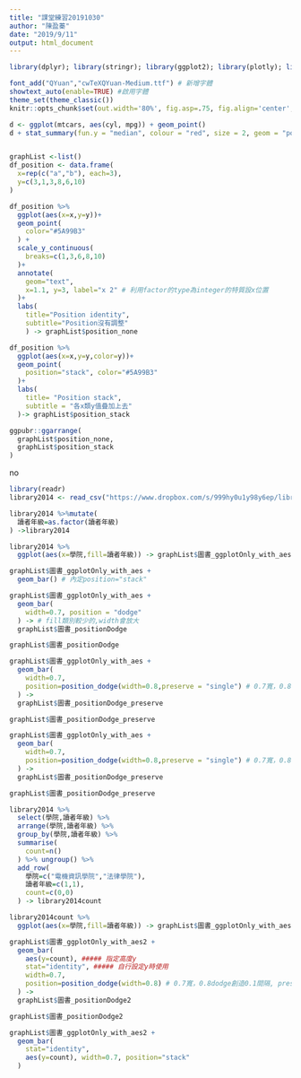 ```yaml
---
title: "課堂練習20191030"
author: "陳盈蓁"
date: "2019/9/11"
output: html_document
---
```


```r
library(dplyr); library(stringr); library(ggplot2); library(plotly); library(lubridate); library(readr); library(tidyr); library(showtext)

font_add("QYuan","cwTeXQYuan-Medium.ttf") # 新增字體
showtext_auto(enable=TRUE) #啟用字體
theme_set(theme_classic())
knitr::opts_chunk$set(out.width='80%', fig.asp=.75, fig.align='center', fig.showtext=T)
```


```r
d <- ggplot(mtcars, aes(cyl, mpg)) + geom_point()
d + stat_summary(fun.y = "median", colour = "red", size = 2, geom = "point")
```

```r
```


```r
graphList <-list()
df_position <- data.frame(
  x=rep(c("a","b"), each=3),
  y=c(3,1,3,8,6,10)
)

df_position %>%
  ggplot(aes(x=x,y=y))+
  geom_point(
    color="#5A99B3"
  ) + 
  scale_y_continuous(
    breaks=c(1,3,6,8,10)
  )+
  annotate(
    geom="text",
    x=1.1, y=3, label="x 2" # 利用factor的type為integer的特質設x位置
  )+
  labs(
    title="Position identity",
    subtitle="Position沒有調整"
    ) -> graphList$position_none

df_position %>%
  ggplot(aes(x=x,y=y,color=y))+
  geom_point(
    position="stack", color="#5A99B3"
  )+
  labs(
    title= "Position stack",
    subtitle = "各x類y值疊加上去" 
  )-> graphList$position_stack

ggpubr::ggarrange(
  graphList$position_none,
  graphList$position_stack
)
```
no
```r
library(readr)
library2014 <- read_csv("https://www.dropbox.com/s/999hy0u1y98y6ep/library2014.csv?dl=1")
```

```r
library2014 %>%mutate(
  讀者年級=as.factor(讀者年級)
) ->library2014

library2014 %>%
  ggplot(aes(x=學院,fill=讀者年級)) -> graphList$圖書_ggplotOnly_with_aes

graphList$圖書_ggplotOnly_with_aes +
  geom_bar() # 內定position="stack"
```

```r
graphList$圖書_ggplotOnly_with_aes +
  geom_bar(
    width=0.7, position = "dodge"
  ) -> # fill類別較少的,width會放大
  graphList$圖書_positionDodge

graphList$圖書_positionDodge
```

```r
graphList$圖書_ggplotOnly_with_aes +
  geom_bar(
    width=0.7,
    position=position_dodge(width=0.8,preserve = "single") # 0.7寬，0.8dodge創造0.1間隔
  ) ->
  graphList$圖書_positionDodge_preserve

graphList$圖書_positionDodge_preserve
```

```r
graphList$圖書_ggplotOnly_with_aes +
  geom_bar(
    width=0.7,
    position=position_dodge(width=0.8,preserve = "single") # 0.7寬，0.8dodge創造0.1間隔
  ) ->
  graphList$圖書_positionDodge_preserve

graphList$圖書_positionDodge_preserve
```

```r
library2014 %>%
  select(學院,讀者年級) %>%
  arrange(學院,讀者年級) %>%
  group_by(學院,讀者年級) %>%
  summarise(
    count=n()
  ) %>% ungroup() %>%
  add_row(
    學院=c("電機資訊學院","法律學院"),
    讀者年級=c(1,1),
    count=c(0,0)
  ) -> library2014count

library2014count %>%
  ggplot(aes(x=學院,fill=讀者年級)) -> graphList$圖書_ggplotOnly_with_aes2

graphList$圖書_ggplotOnly_with_aes2 +
  geom_bar(
    aes(y=count), ##### 指定高度y
    stat="identity", ##### 自行設定y時使用
    width=0.7,
    position=position_dodge(width=0.8) # 0.7寬，0.8dodge創造0.1間隔, preserve = "single"在類別齊全時可不用
  ) ->
  graphList$圖書_positionDodge2

graphList$圖書_positionDodge2
```


```r
graphList$圖書_ggplotOnly_with_aes2 +
  geom_bar(
    stat="identity",
    aes(y=count), width=0.7, position="stack"
  )
```

```r

```


